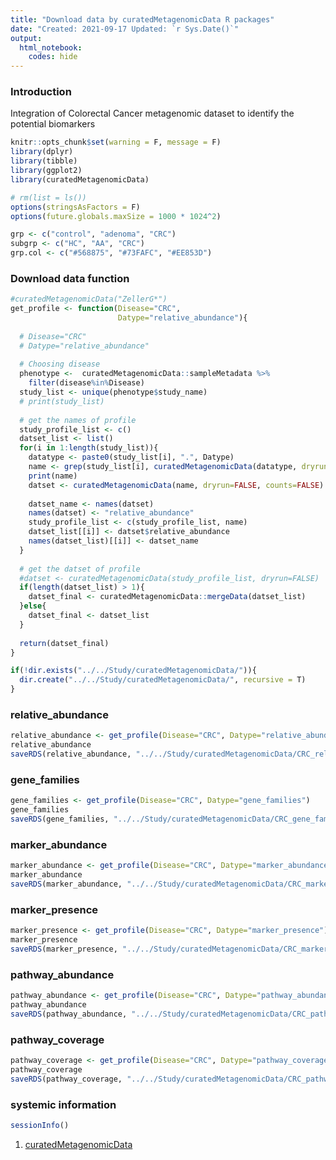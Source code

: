 ---
title: "Download data by curatedMetagenomicData R packages"
date: "Created: 2021-09-17 Updated: `r Sys.Date()`"
output: 
  html_notebook:
    codes: hide
---

### Introduction

Integration of Colorectal Cancer metagenomic dataset to identify the potential biomarkers

```{r setup, include=FALSE}
knitr::opts_chunk$set(warning = F, message = F)
library(dplyr)
library(tibble)
library(ggplot2)
library(curatedMetagenomicData)

# rm(list = ls())
options(stringsAsFactors = F)
options(future.globals.maxSize = 1000 * 1024^2)

grp <- c("control", "adenoma", "CRC")
subgrp <- c("HC", "AA", "CRC")
grp.col <- c("#568875", "#73FAFC", "#EE853D")
```


### Download data function
```{r}
#curatedMetagenomicData("ZellerG*")
get_profile <- function(Disease="CRC",
                        Datype="relative_abundance"){
  
  # Disease="CRC"
  # Datype="relative_abundance"
  
  # Choosing disease
  phenotype <-  curatedMetagenomicData::sampleMetadata %>% 
    filter(disease%in%Disease) 
  study_list <- unique(phenotype$study_name)
  # print(study_list)
  
  # get the names of profile
  study_profile_list <- c()
  datset_list <- list()
  for(i in 1:length(study_list)){
    datatype <- paste0(study_list[i], ".", Datype)
    name <- grep(study_list[i], curatedMetagenomicData(datatype, dryrun=TRUE), value=T)
    print(name)
    datset <- curatedMetagenomicData(name, dryrun=FALSE, counts=FALSE)
    
    datset_name <- names(datset)
    names(datset) <- "relative_abundance"
    study_profile_list <- c(study_profile_list, name)
    datset_list[[i]] <- datset$relative_abundance
    names(datset_list)[[i]] <- datset_name
  }
  
  # get the datset of profile
  #datset <- curatedMetagenomicData(study_profile_list, dryrun=FALSE)
  if(length(datset_list) > 1){
    datset_final <- curatedMetagenomicData::mergeData(datset_list)
  }else{
    datset_final <- datset_list
  }
  
  return(datset_final)
}

if(!dir.exists("../../Study/curatedMetagenomicData/")){
  dir.create("../../Study/curatedMetagenomicData/", recursive = T)
}
```


### relative_abundance
```{r}
relative_abundance <- get_profile(Disease="CRC", Datype="relative_abundance")
relative_abundance
saveRDS(relative_abundance, "../../Study/curatedMetagenomicData/CRC_relative_abundance_Origin.RDS", compress = TRUE)
```


### gene_families
```{r}
gene_families <- get_profile(Disease="CRC", Datype="gene_families")
gene_families
saveRDS(gene_families, "../../Study/curatedMetagenomicData/CRC_gene_families_Origin.RDS", compress = TRUE)
```


### marker_abundance
```{r}
marker_abundance <- get_profile(Disease="CRC", Datype="marker_abundance")
marker_abundance
saveRDS(marker_abundance, "../../Study/curatedMetagenomicData/CRC_marker_abundance_Origin.RDS", compress = TRUE)
```


### marker_presence
```{r}
marker_presence <- get_profile(Disease="CRC", Datype="marker_presence")
marker_presence
saveRDS(marker_presence, "../../Study/curatedMetagenomicData/CRC_marker_presence_Origin.RDS", compress = TRUE)
```


### pathway_abundance
```{r}
pathway_abundance <- get_profile(Disease="CRC", Datype="pathway_abundance")
pathway_abundance
saveRDS(pathway_abundance, "../../Study/curatedMetagenomicData/CRC_pathway_abundance_Origin.RDS", compress = TRUE)
```


### pathway_coverage
```{r}
pathway_coverage <- get_profile(Disease="CRC", Datype="pathway_coverage")
pathway_coverage
saveRDS(pathway_coverage, "../../Study/curatedMetagenomicData/CRC_pathway_coverage_Origin.RDS", compress = TRUE)
```


### systemic information
```{r}
sessionInfo()
```


1. [curatedMetagenomicData](http://bioconductor.org/packages/release/data/experiment/vignettes/curatedMetagenomicData/inst/doc/curatedMetagenomicData.html#installation)
